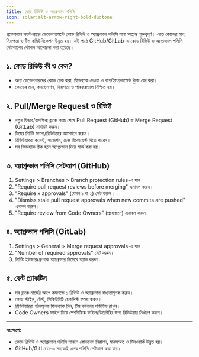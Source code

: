 ```yaml
---
title: কোড রিভিউ ও অ্যাপ্রুভাল পলিসি
icon: solar:alt-arrow-right-bold-duotone
---
```


প্রফেশনাল সফটওয়্যার ডেভেলপমেন্টে কোড রিভিউ ও অ্যাপ্রুভাল পলিসি মানা অত্যন্ত গুরুত্বপূর্ণ। এতে কোডের মান, নিরাপত্তা ও টিম কমিউনিকেশন উন্নত হয়। এই পাঠে GitHub/GitLab-এ কোড রিভিউ ও অ্যাপ্রুভাল পলিসি সেটআপের কৌশল আলোচনা করা হয়েছে।

## ১. কোড রিভিউ কী ও কেন?
- অন্য ডেভেলপারদের কোড চেক করা, ফিডব্যাক দেওয়া ও বাগ/ইমপ্রুভমেন্ট খুঁজে বের করা।
- কোডের মান, কনভেনশন, নিরাপত্তা ও পারফরম্যান্স নিশ্চিত হয়।

## ২. Pull/Merge Request ও রিভিউ
- নতুন ফিচার/বাগফিক্স ব্রাঞ্চে কাজ শেষে Pull Request (GitHub) বা Merge Request (GitLab) সাবমিট করুন।
- টিমের নির্দিষ্ট সদস্য/রিভিউয়ার অ্যাসাইন করুন।
- রিভিউয়াররা কমেন্ট, সাজেশন, চেঞ্জ রিকোয়েস্ট দিতে পারেন।
- সব ফিডব্যাক ঠিক হলে অ্যাপ্রুভাল দিয়ে মার্জ করা হয়।

## ৩. অ্যাপ্রুভাল পলিসি সেটআপ (GitHub)
1. Settings > Branches > Branch protection rules-এ যান।
2. "Require pull request reviews before merging" এনাবল করুন।
3. "Require x approvals" (যেমন ১ বা ২) সেট করুন।
4. "Dismiss stale pull request approvals when new commits are pushed" এনাবল করুন।
5. "Require review from Code Owners" (প্রয়োজনে) এনাবল করুন।

## ৪. অ্যাপ্রুভাল পলিসি (GitLab)
1. Settings > General > Merge request approvals-এ যান।
2. "Number of required approvals" সেট করুন।
3. নির্দিষ্ট ইউজার/গ্রুপকে অ্যাপ্রুভার হিসেবে অ্যাড করুন।

## ৫. বেস্ট প্র্যাকটিস
- সব ব্রাঞ্চে মার্জের আগে কমপক্ষে ১ রিভিউ ও অ্যাপ্রুভাল বাধ্যতামূলক করুন।
- কোড স্টাইল, টেস্ট, সিকিউরিটি চেকলিস্ট ফলো করুন।
- রিভিউয়াররা গঠনমূলক ফিডব্যাক দিন, টিম কালচার পজিটিভ রাখুন।
- Code Owners ফাইল দিয়ে স্পেসিফিক ফাইল/ডিরেক্টরির জন্য রিভিউয়ার নির্ধারণ করুন।

---

**সংক্ষেপে:**
- কোড রিভিউ ও অ্যাপ্রুভাল পলিসি মানলে কোডবেস নিরাপদ, মানসম্মত ও টিমওয়ার্ক উন্নত হয়।
- GitHub/GitLab-এ সহজেই এসব পলিসি সেটআপ করা যায়।
